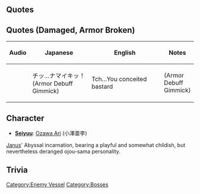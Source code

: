{{Enemy/Header}}
==Quotes==
{{Abyssquote
| 開幕前 = ヒャーッ！…………キヤガッタ…カァ……ッ。<br/>オシオキ…シナイトネェ…………ハジメルヨォッ！
| EN1 = Hyaaaa!.... So you've come....<br/>I have to discipline you thoroughly..... Here I go!
| Note1 = 
| 砲撃 = ネェ…？　シズンジャエバァ？
| EN0 = Hey, how does sinking here sound to you?
| Note0 = Suggesting that you should sink
| 被弾 = ウフフッ…！　キカナイヨォッ！<br/>
| EN2 = Ufufu...! It's not gonna work!<br/>
| Note2 = 
| 昼戦終了時 = アハハァッ！…ヤラレチャッタァ。デモ、マダ…シズマナイヨォッ！…………ダッテ、アッ…アヒャヒャヒャヒャッ…！
| EN3 = Ahahaha!... I got beaten... But I'm not sinking yet! Because,..ah..ahahahahaha!
| Note3 = 
|Clip1 = {{Audio|file=Anzio Princess Intro.ogg}} 
|Clip0 = {{Audio|file=Anzio Princess Attack.ogg}} 
|Clip2 = {{Audio|file=Anzio Princess Damaged.ogg}}  
|Clip3 = {{Audio|file=Anzio Princess Sunk.ogg}} 
}}

==Quotes (Damaged, Armor Broken)==
{{Abyssquote
|Clip1 = {{Audio|file=Anzio Princess Broken Form Intro.ogg}}
|開幕前 = ヒャッヒャヒャ！……ヤレバデキルンダネェ……ヤレバァ！<br/>…………………ヤッテ…ミナヨォッ！　ヒャヒャァアッ！
|EN1 = Hyahaha...!  Hyahaha...! You've pushed me to a dead end. Was that so hard?!
Try and sink me! Hyahaaha!
|Clip0 = {{Audio|file=Anzio Princess Broken Form Attack.ogg}}
|砲撃 = ソウダネ～。　ウエカラノオオキイノ…キヲツケルヨッ！！
|EN0 = That's right~... I'm gonna looking out for the big things... that come down from the sky!!
|Note0 = Referring to the Fritz X guided bombs that sank Janus historically
|Clip2 = {{Audio|file=Anzio Princess Broken Form Damaged.ogg}}<br>{{Audio|file=Anzio Princess Damaged 2.ogg}}
|被弾 = コンナノ…イタクナーイッ！<br/> 
ヤメナッテェッ！ (Armor Broken)
|EN2 = This... doesn't hurt me one biiit!<br/>
I told you to stop! (Armor Broken)
|Note2 = Trying to put up a tough facade like how a kid would do
|Clip3 = {{Audio|file=Anzio Princess Broken Form Sunk.ogg}}
|昼戦終了時 = ウソ…ヤラレチャッタァ…。マジカヨォ？　ダンヤクコノ…ダンヤクコノユウバクハ…ズルイヨォ…。サスガニ…チッ……。<br/>
エェ？コノヒカリハ…そうか…ソウダ！　ワタシハ…私は！<br/>提督、手を取って！よかった、貴方で。
|EN3 = No way... I was beaten...for real?...Going for my ammunition magazine...and making it explode...As expected...how unfair of you...Tch...<br/>
...Eh, this light....Right....that's right!...I am....I am...!<br/>
Admiral, take my hand! Thank god...because of you...
|Note3 = <s>Hnnnggg so cute</s>
}}<p style="margin-left:24px;">
</p>

{| class="wikitable" style="text-align:center;"
!style="width:9%;"|Audio
!style="width:37%;"|Japanese
!style="width:47%;"|English
!style="width:35%;"|Notes
|-
|{{audio|file=Anzio Princess Debuffed.ogg}}
|チッ…ナマイキッ！ (Armor Debuff Gimmick)
|Tch...You conceited bastard!! (Armor Debuff Gimmick)
|
|}

==Character==
* '''[[Glossary#List of Vessels by Japanese Voice Actresses|Seiyuu]]''': [https://myanimelist.net/people/27395 Ozawa Ari] (小澤亜李)

[[Janus]]' Abyssal incarnation, bearing a playful and somewhat childish, but nevertheless deranged ojou-sama personality.

==Trivia==
{{Enemy/Footer}}
[[Category:Enemy Vessel]]
[[Category:Bosses]]